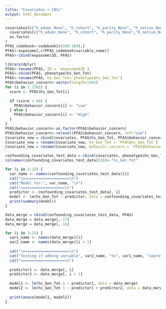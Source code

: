 ```yaml
---
title: "Covariates + CBCL"
output: html_document
---
```


```r
covariates[c("h_edumc_None", "h_cohort", "h_parity_None", "h_native_None", "e3_sex_None")] <- lapply(
  covariates[c("h_edumc_None", "h_cohort", "h_parity_None","h_native_None","e3_sex_None")],
  as.factor
)
PFAS_codebook<-codebook[c(160:169),]
PFAS<-exposome[,c(PFAS_codebook$variable_name)]
PFAS<-cbind(exposome$ID, PFAS)
```


```r
library(dplyr)
PFAS<-rename(PFAS, ID = `exposome$ID`)
PFAS<-cbind(PFAS, phenotype$hs_Gen_Tot)
PFAS<-rename(PFAS, hs_Gen_Tot=`phenotype$hs_Gen_Tot`)
PFAS$behavior_concern<-vector(length=1301)
for (i in 1:1301) {
  score <- PFAS$hs_Gen_Tot[i]
  
  if (score < 60) {
    PFAS$behavior_concern[i] <- "Low"
  } else {
    PFAS$behavior_concern[i] <- "High"
  }
}
PFAS$behavior_concern<-as.factor(PFAS$behavior_concern)
PFAS$behavior_concern<-relevel(PFAS$behavior_concern, ref="Low")
Covariate_new = cbind(covariates, PFAS$hs_Gen_Tot, PFAS$behavior_concern)
Covariate_new = rename(Covariate_new, hs_Gen_Tot = `PFAS$hs_Gen_Tot`)
Covariate_new = rename(Covariate_new, behavior_concern = `PFAS$behavior_concern`) 
```

```r
confounding_covariates_test_data = cbind(covariates, phenotype$hs_Gen_Tot)
colnames(confounding_covariates_test_data)[16]<-"hs_Gen_Tot"
```


```r
for (i in 3:15) {
  var_name <- names(confounding_covariates_test_data)[i]
  cat("\n====================\n")
  cat("Model for:", var_name, "\n")
  cat("====================\n")
  predictor <- confounding_covariates_test_data[, i]
  model <- lm(hs_Gen_Tot ~ predictor, data = confounding_covariates_test_data)
  print(summary(model))
}
```

```r
data_merge = cbind(confounding_covariates_test_data, PFAS)
data_merge = data_merge[,-17]
data_merge = data_merge[,-16]
```


```r
for (i in 3:25) { 
  var1_name <- names(data_merge)[i]
  var2_name <- names(data_merge)[i + 1]
  
  cat("\n====================\n")
  cat("Testing if adding variable", var2_name, "to", var1_name, "improves the model beyond", var1_name, "alone\n")
  cat("====================\n")
  
  predictor1 <- data_merge[, i]
  predictor2 <- data_merge[, i + 1]
  
  model1 <- lm(hs_Gen_Tot.1 ~ predictor1, data = data_merge)
  model2 <- lm(hs_Gen_Tot.1 ~ predictor1 + predictor2, data = data_merge)
  
  print(anova(model1, model2))
}

```

